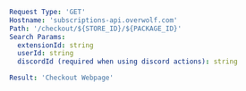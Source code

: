 ```yaml
Request Type: 'GET'
Hostname: 'subscriptions-api.overwolf.com'
Path: '/checkout/${STORE_ID}/${PACKAGE_ID}'
Search Params:
  extensionId: string
  userId: string
  discordId (required when using discord actions): string

Result: 'Checkout Webpage'
```